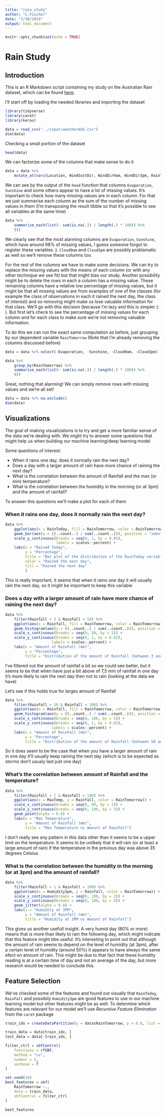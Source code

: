 ```yaml
---
title: "rain_study"
author: "L.Fischer"
date: "7/30/2019"
output: html_document
---
```


```r
knitr::opts_chunk$set(echo = TRUE)
```

# Rain Study

## Introduction

This is an R Markdown script containing my study on the Australian Rain dataset, which can be found [here](https://www.kaggle.com/jsphyg/weather-dataset-rattle-package).

I'll start off by loading the needed libraries and importing the dataset

```r
library(tidyverse)
library(caret)
library(keras)

data = read_csv("../input/weatherAUS.csv")
dim(data)
```

Checking a small portion of the dataset

```r
head(data)
```

We can factorize some of the columns that make sense to do it
```r
data = data %>% 
    mutate_at(vars(Location, WindGustDir, WindDir9am, WindDir3pm, RainToday, RainTomorrow), as.factor)
```

We can see by the output of the `head` function that columns `Evaporation`, `Sunshine` and some others appear to have a lot of missing values. It's important to check how many missing values are in each column.
For that we just summarise each column as the sum of the number of missing values in them (I'm transposing the result tibble so that it's possible to see all variables at the same time)

```r
data %>%
    summarise_each(list(~ sum(is.na(.)) / length(.) * 100)) %>%
    t()
```

We clearly see that the most alarming columns are `Evaporation`, `Sunshine`, which have around 98% of missing values, I guess someone forgot to register these variables :). `Cloud9am` and `Cloud3pm` are possibly problamatic as well so we'll remove these columns too.

For the rest of the columns we have to make some decisions. We can try to replace the missing values with the means of each column (or with any other technique we see fit) but that might bias our study. Another possibility might be to delete the rows in each a column has a missing value. These remaining columns have a relative low percentage of missing values, but it might be that all missing values are from examples of one of the classes (for example the class of observations in each it rained the next day, the class of interest) and so removing might make us lose valuable information for that class. We'll go with this decision (because I'm lazy and this is simpler (: ). But first let's check to see the percentage of missing values for each column and for each class to make sure we're not removing valuable information.

To do this we can run the exact same computation as before, just grouping by our dependent variable `RainTomorrow` (Note that I'm already removing the columns discussed before)

```r
data = data %>% select(-Evaporation, -Sunshine, -Cloud9am, -Cloud3pm)

data %>%
    group_by(RainTomorrow) %>%
    summarise_each(list(~ sum(is.na(.)) / length(.) * 100)) %>%
    t()
```

Great, nothing that alarming! We can simply remove rows with missing values and we're all set!

```r
data = data %>% na.exclude()
dim(data)
```

## Visualizations

The goal of making visualizations is to try and get a more familiar sense of the data we're dealing with. We might try to answer some questions that might help us when building our machine learning/deep learning model

Some questions of interest:

* When it rains one day, does it normally rain the next day?
* Does a day with a larger amount of rain have more chance of raining the next day?
* What is the correlation between the amount of Rainfall and the max (or min) temperature?
* What is the correlation between the humidity in the morning (or at 3pm) and the amount of rainfall?

To answer this questions we'll make a plot for each of them

### When it rains one day, does it normally rain the next day?

```r
data %>%
    ggplot(aes(x = RainToday, fill = RainTomorrow, color = RainTomorrow)) +
    geom_bar(aes(y = ((..count..) / sum(..count..))), position = "identity", alpha = 0.5) +
    scale_y_continuous(breaks = seq(0, 1, by = 0.05),
                       labels = scales::percent) +
    labs(x = "Rained Today",
         y = "Percentage",
         title = "Bar plot of the distribution of the RainToday variable, colorized depending if it rained the next day",
         color = "Rained the next day",
         fill = "Rained the next day"
         )
```

This is really important, it seems that when it rains one day it will usually rain the next day, so it might be important to keep this variable

### Does a day with a larger amount of rain have more chance of raining the next day?

```r
data %>%
    filter(Rainfall > 3 & Rainfall < 50) %>% 
    ggplot(aes(x = Rainfall, fill = RainTomorrow, color = RainTomorrow)) +
    geom_histogram(aes(y = ((..count..) / sum(..count..))), position = "identity", alpha = 0.5) +
    scale_x_continuous(breaks = seq(0, 50, by = 5)) +
    scale_y_continuous(breaks = seq(0, 1, by = 0.02),
                     labels = scales::percent) +
    labs(x = "Amount of RainFall (mm)",
         y = "Percentage",
         title = "Distribution of the amount of Rainfall (between 3 and 50 mm)")
```

I've filtered out the amount of rainfall a bit so we could see better, but it seems to be that when have just a bit above of 7,5 mm of rainfall in one day it's more likely to rain the next day then not to rain (looking at the data we have)

Let's see if this holds true for larges amount of Rainfall

```r
data %>%
    filter(Rainfall > 50 & Rainfall < 100) %>% 
    ggplot(aes(x = Rainfall, fill = RainTomorrow, color = RainTomorrow)) +
    geom_histogram(aes(y = ((..count..) / sum(..count..))), position = "identity", alpha = 0.5) +
    scale_x_continuous(breaks = seq(0, 100, by = 5)) +
    scale_y_continuous(breaks = seq(0, 1, by = 0.02),
                     labels = scales::percent) +
    labs(x = "Amount of RainFall (mm)",
         y = "Percentage",
         title = "Distribution of the amount of Rainfall (between 50 and 100 mm)")
```
So it does seem to be the case that when you have a larger amount of rain in one day it'll usually keep raining the next day (which is to be expected as storms don't usualy last just one day)

### What's the correlation between amount of Rainfall and the temperature?

```r
data %>%
    filter(Rainfall > 1 & Rainfall < 100) %>% 
    ggplot(aes(x = MaxTemp, y = Rainfall, color = RainTomorrow)) +
    scale_x_continuous(breaks = seq(0, 60, by = 2)) +
    scale_y_continuous(breaks = seq(0, 100, by = 5)) +
    geom_point(alpha = 0.8) +
    labs(x = "Max Temperature",
         y = "Amount of Rainfall (mm)",
         title = "Max Temperature vs Amount of Rainfall")
```

I don't really see any pattern in this data other than it seems to be a upper limit on the temperature. It seems to be unlikely that it will rain (or at least a large amount of rain) if the temperature in the previous day was above 35 degrees Celsius

### What is the correlation between the humidity in the morning (or at 3pm) and the amount of rainfall?

```r
data %>%
    filter(Rainfall > 1 & Rainfall < 100) %>% 
    ggplot(aes(x = Humidity3pm, y = Rainfall, color = RainTomorrow)) +
    scale_x_continuous(breaks = seq(0, 100, by = 2)) +
    scale_y_continuous(breaks = seq(0, 100, by = 5)) +
    geom_jitter(alpha = 0.8) +
    labs(x = "Humidity at 3PM",
         y = "Amount of Rainfall (mm)",
         title = "Humidity at 3PM vs Amount of Rainfall")
```

This gives us another usefull insight. A very humid day (80% or more) means that is more than likely to rain the following day, which might indicate that this feature might bbe useful. 
It's interesting to point out that although the amount of rain seems to depend on the level of humidity (at 3pm), after a certain level of humidity (around 50%) it appears to have always the same efect on amount of rain. This might be due to that fact that these humidity reading is at a certain time of day and not an average of the day, but more research would be needed to conclude this.

## Feature Selection

We've checked some of the features and found out visually that `RainToday`, `RainFall` and possibily `Humidity3pm` are good features to use in our machine learning model but other features might be as well. To determine which features are relevant for our model we'll use *Recursive Feature Elimination* from the `caret` package

```r
train_idx = createDataPartition(y = data$RainTomorrow, p = 0.8, list = F)

train_data = data[train_idx, ]
test_data = data[-train_idx, ]

filter_ctrl = sbfControl(
    functions = rfSBF,
    method = "cv",
    number = 5,
    verbose = T
)

set.seed(10)
best_features = sbf(
    RainTomorrow ~.,
    data = train_data,
    sbfControl = filter_ctrl
)

best_features
```